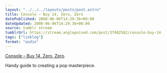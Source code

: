 ```yaml
---
layout: "../../../layouts/posts/post.astro"
title: Console – Buy 14, Zero, Zero
datePublished: 2008-06-06T14:29:36+00:00
dateUpdated: 2008-06-06T14:29:36+00:00
source: tumblr stream
tumblrUrl: https://stream.anglepoised.com/post/37402582/console-buy-14-zero-zero-handy-guide-to
tags: ["linklog"]
format: "audio"
---
```



<YouTube id="https://www.youtube.com/watch?v=mX8keWRzXaE" />

[Console &#8211; Buy 14, Zero, Zero][1].

Handy guide to creating a pop masterpiece.

[1]: https://www.youtube.com/watch?v=mX8keWRzXaE
[2]: http://www.console.li/
